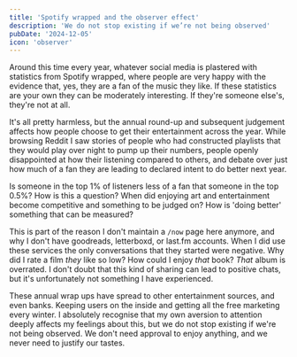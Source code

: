 ```yaml
---
title: 'Spotify wrapped and the observer effect'
description: 'We do not stop existing if we’re not being observed'
pubDate: '2024-12-05'
icon: 'observer'
---
```


Around this time every year, whatever social media is plastered with statistics from Spotify wrapped, where people are very happy with the evidence that, yes, they are a fan of the music they like. If these statistics are your own they can be moderately interesting. If they're someone else's, they're not at all.

It's all pretty harmless, but the annual round-up and subsequent judgement affects how people choose to get their entertainment across the year. While browsing Reddit I saw stories of people who had constructed playlists that they would play over night to pump up their numbers, people openly disappointed at how their listening compared to others, and debate over just how much of a fan they are leading to declared intent to do better next year.

Is someone in the top 1% of listeners less of a fan that someone in the top 0.5%? How is this a question? When did enjoying art and entertainment become competitive and something to be judged on? How is 'doing better' something that can be measured?

This is part of the reason I don't maintain a `/now` page here anymore, and why I don't have goodreads, letterboxd, or last.fm accounts. When I did use these services the only conversations that they started were negative. Why did I rate a film _they_ like so low? How could I enjoy _that_ book? _That_ album is overrated. I don't doubt that this kind of sharing can lead to positive chats, but it's unfortunately not something I have experienced.

These annual wrap ups have spread to other entertainment sources, and even banks. Keeping users on the inside and getting all the free marketing every winter. I absolutely recognise that my own aversion to attention deeply affects my feelings about this, but we do not stop existing if we're not being observed. We don't need approval to enjoy anything, and we never need to justify our tastes.
